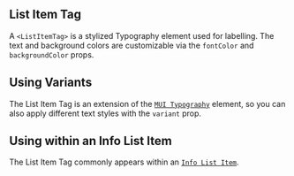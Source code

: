 
## List Item Tag

A `<ListItemTag>` is a stylized Typography element used for labelling. The text and background colors are customizable via the `fontColor` and `backgroundColor` props.

<BasicListItemTag />

## Using Variants

The List Item Tag is an extension of the [`MUI Typography`](https://mui.com/material-ui/api/typography/) element, so you can also apply different text styles with the `variant` prop.

<ListItemTagWithVariants />

## Using within an Info List Item

The List Item Tag commonly appears within an [`Info List Item`](/components/info-list-item/examples).

<ComplexListItemTag />
